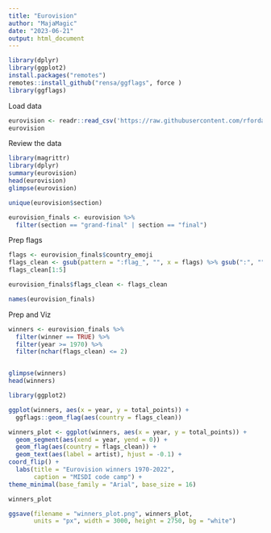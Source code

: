 ```yaml
---
title: "Eurovision"
author: "MajaMagic"
date: "2023-06-21"
output: html_document
---
```


```r
library(dplyr)
library(ggplot2)
install.packages("remotes")
remotes::install_github("rensa/ggflags", force )
library(ggflags)
```
Load data
```r
eurovision <- readr::read_csv('https://raw.githubusercontent.com/rfordatascience/tidytuesday/master/data/2022/2022-05-17/eurovision.csv')
eurovision

```
Review the data
```r
library(magrittr)
library(dplyr)
summary(eurovision)
head(eurovision)
glimpse(eurovision)

unique(eurovision$section)

eurovision_finals <- eurovision %>%
  filter(section == "grand-final" | section == "final")
```
Prep flags
```r
flags <- eurovision_finals$country_emoji
flags_clean <- gsub(pattern = ":flag_", "", x = flags) %>% gsub(":", "", .)
flags_clean[1:5]

eurovision_finals$flags_clean <- flags_clean

names(eurovision_finals)
```
Prep and Viz

```r
winners <- eurovision_finals %>%
  filter(winner == TRUE) %>%
  filter(year >= 1970) %>%
  filter(nchar(flags_clean) <= 2)


glimpse(winners)
head(winners)

library(ggplot2)

ggplot(winners, aes(x = year, y = total_points)) +
  ggflags::geom_flag(aes(country = flags_clean))

winners_plot <- ggplot(winners, aes(x = year, y = total_points)) + 
  geom_segment(aes(xend = year, yend = 0)) +
  geom_flag(aes(country = flags_clean)) +  
  geom_text(aes(label = artist), hjust = -0.1) +
coord_flip() +
  labs(title = "Eurovision winners 1970-2022",
       caption = "MISDI code camp") +
theme_minimal(base_family = "Arial", base_size = 16)

winners_plot

ggsave(filename = "winners_plot.png", winners_plot,
       units = "px", width = 3000, height = 2750, bg = "white")
```



